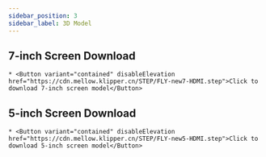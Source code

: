 ```yaml
---
sidebar_position: 3
sidebar_label: 3D Model
---
```


## 7-inch Screen Download

    * <Button variant="contained" disableElevation href="https://cdn.mellow.klipper.cn/STEP/FLY-new7-HDMI.step">Click to download 7-inch screen model</Button>
## 5-inch Screen Download

    * <Button variant="contained" disableElevation href="https://cdn.mellow.klipper.cn/STEP/FLY-new5-HDMI.step">Click to download 5-inch screen model</Button>
